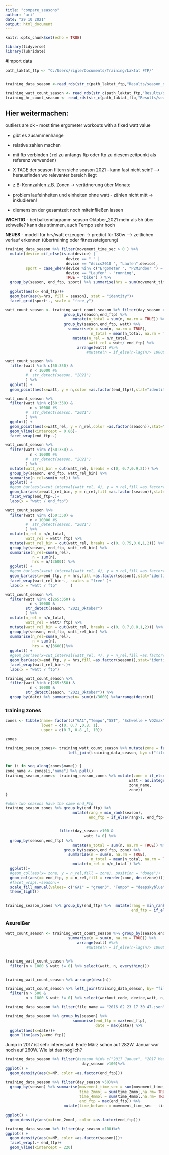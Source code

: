 ```yaml
---
title: "compare_seasons"
author: "ari"
date: "29 10 2021"
output: html_document
---
```


```r
knitr::opts_chunk$set(echo = TRUE)
```


```r

library(tidyverse)
library(lubridate)
```

#Import data
```r
path_laktat_ftp <- "C:/Users/rigle/Documents/Training/Laktat FTP/"


training_data_season <-read_rds(str_c(path_laktat_ftp,"Results/season_data_count.rds"))

training_watt_count_season <- read_rds(str_c(path_laktat_ftp,"Results/season_watt_count.rds"))
training_hr_count_season <- read_rds(str_c(path_laktat_ftp,"Results/season_hr_count.rds"))
```

## Hier weitermachen:
outliers are ok - most time ergometer workouts with a fixed watt value

- gibt es zusammenhänge
- relative zahlen machen
- mit ftp verbinden ( rel zu anfangs ftp oder ftp zu diesem zeitpunkt als referenz verwenden)
- X TAGE der season filtern siehe season 2021 - kann fast nicht sein? --> herausfinden wo relevanter bereich liegt
- z.B: Kennzahlen z.B. Zonen -> verädnerung über Monate

- problem laufeinheiten und einheiten ohne watt - zählen nicht mitt -> inkludieren!
- diemension der gesamtzeit noch miteinfließen lassen

**WICHTIG**
- bei balkendiagramm season Oktober_2021 mehr als 5h über schwelle? kann das stimmen, auch Tempo sehr hoch


**NEUES**
- modell für hrv/watt erzeugen -> predict für 180w --> zeitlichen verlauf erkennen (übertraining oder fitnesssteigerung)


```r
training_data_season %>% filter(movement_time_sec > 0 ) %>% 
  mutate(device =if_else(is.na(device) | 
                           device == " " |
                           device == "Asics2018 ", "Laufen",device),
         sport = case_when(device %in% c("Ergometer ", "P2MIndoor ") ~ "indoor",
                           device == "Laufen" ~ "running",
                           TRUE ~ "bike") ) %>%
  group_by(season, end_ftp, sport) %>% summarise(hrs = sum(movement_time_sec)/3600) %>%
  
  ggplot(aes(x= end_ftp))+
  geom_bar(aes(y=hrs, fill = season), stat = "identity")+
  facet_grid(sport~., scale = "free_y")
```



```r
watt_count_season <- training_watt_count_season %>% filter(day_season >100) %>% 
                          group_by(season,end_ftp) %>%
                              mutate(n_total = sum(n, na.rm = TRUE)) %>% 
                          group_by(season,end_ftp, watt) %>%
                            summarise(n = sum(n, na.rm = TRUE),
                                      n_total = mean(n_total, na.rm = TRUE)) %>%
                              mutate(n_rel = n/n_total,
                                     watt_rel = watt/ end_ftp) %>%
                                arrange(watt) #%>%
                                    #mutate(n = if_else(n-lag(n)> 1000L, (lag(n)+lead(n))/2,n))
```


```r
watt_count_season %>% 
  filter(watt %in% c(50:350) &
           n < 10000 #&
         #  str_detect(season, "2021")
         ) %>%
  ggplot() +
  geom_point(aes(x=watt, y = n,color =as.factor(end_ftp)),stat="identity")
```

```r
watt_count_season %>% 
  filter(watt %in% c(50:350) &
           n < 10000 #&
         #  str_detect(season, "2021")
         ) %>%
  ggplot() +
  geom_point(aes(x=watt_rel, y = n_rel,color =as.factor(season)),stat="identity")+
  geom_vline(xintercept = 0.86)+
  facet_wrap(end_ftp~.)
```

```r
watt_count_season %>% 
  filter(watt %in% c(50:350) &
           n < 10000 #&
         #  str_detect(season, "2021")
         ) %>%
  mutate(watt_rel_bin = cut(watt_rel, breaks = c(0, 0.7,0.9,2))) %>%
  group_by(season, end_ftp, watt_rel_bin) %>%
  summarise(n_rel=sum(n_rel)) %>%
  ggplot() +
  #geom_bar(aes(x=cut_interval(watt_rel, 4), y = n_rel,fill =as.factor(season)),stat="identity", position = "dodge")+
  geom_bar(aes(x=watt_rel_bin, y = n_rel,fill =as.factor(season)),stat="identity", position = "dodge")+
  facet_wrap(end_ftp~.)+
  labs(x = "watt / end_ftp")
```

```r
watt_count_season %>% 
  filter(watt %in% c(50:350) &
           n < 10000 #&
         #  str_detect(season, "2021")
         ) %>%
  mutate(n_rel = n/n_total,
         watt_rel = watt/ ftp) %>%
  mutate(watt_rel_bin = cut(watt_rel, breaks = c(0, 0.75,0.8,1,2))) %>%
  group_by(season, end_ftp, watt_rel_bin) %>%
  summarise(n_rel=sum(n_rel),
            n = sum(n),
            hrs = n/(3600)) %>%
  ggplot() +
  #geom_bar(aes(x=cut_interval(watt_rel, 4), y = n_rel,fill =as.factor(season)),stat="identity", position = "dodge")+
  geom_bar(aes(x=end_ftp, y = hrs,fill =as.factor(season)),stat="identity", position = "dodge")+
  facet_wrap(watt_rel_bin~., scales = "free" )+
  labs(x = "watt / ftp"      )

```

```r
watt_count_season %>% 
  filter(watt %in% c(265:350) &
           n < 10000 &
         str_detect(season, "2021_Oktober")
         ) %>%
  mutate(n_rel = n/n_total,
         watt_rel = watt/ ftp) %>%
  mutate(watt_rel_bin = cut(watt_rel, breaks = c(0, 0.7,0.8,1,2))) %>%
  group_by(season, end_ftp, watt_rel_bin) %>%
  summarise(n_rel=sum(n_rel),
            n = sum(n),
            hrs = n/(3600))%>%
  ggplot() +
  #geom_bar(aes(x=cut_interval(watt_rel, 4), y = n_rel,fill =as.factor(season)),stat="identity", position = "dodge")+
  geom_bar(aes(x=end_ftp, y = hrs,fill =as.factor(season)),stat="identity", position = "dodge")+
  facet_wrap(watt_rel_bin~.)+
  labs(x = "watt / ftp")
```

```r
training_watt_count_season %>% 
  filter(watt %in% c(265:350) &
           n < 10000 &
         str_detect(season, "2021_Oktober")) %>% 
  group_by(date) %>% summarise(n= sum(n)/3600) %>%arrange(desc(n))
```

### training zones

```r
zones <- tibble(name= factor(c("GA1","Tempo","SST", "Schwelle + VO2max"), levels= c("GA1","Tempo","SST", "Schwelle + VO2max")),
                lower = c(0, 0.7 ,0.8, 1),
                upper = c(0.7, 0.8 ,1, 10))

zones 
```

```r
training_season_zones<- training_watt_count_season %>% mutate(zone = factor(c(""))) %>% 
                            left_join(training_data_season, by= c("file_name", "season","date", "end_ftp", "day_season"))


for (i in seq_along(zones$name)) {
zone_name <- zones[i,"name"] %>% pull()
training_season_zones<- training_season_zones %>% mutate(zone = if_else(watt > as.integer(zones[i,"lower"]* ftp)  &
                                                       watt < as.integer(zones[i,"upper"]* ftp),
                                                       zone_name,
                                                       zone))
}
```


```r

#when two seasons have the same end_Ftp
training_season_zones %>% group_by(end_ftp) %>%  
                              mutate(rang = min_rank(season),
                                     end_ftp = if_else(rang>1, end_ftp+1, end_ftp)) %>%


                        filter(day_season >100 &
                                   watt != 0) %>% 
  group_by(season,end_ftp) %>%
                              mutate(n_total = sum(n, na.rm = TRUE)) %>% 
                          group_by(season,end_ftp, zone) %>%
                            summarise(n = sum(n, na.rm = TRUE),
                                      n_total = mean(n_total, na.rm = TRUE)) %>%
                              mutate(n_rel = n/n_total ) %>%
  ggplot()+
  #geom_col(aes(x= zone, y = n_rel,fill = zone), position = "dodge")+
  geom_col(aes(x= end_ftp, y = n_rel,fill = reorder(zone, desc(zone))))+
  #facet_wrap(.~season)+
  scale_fill_manual(values= c("GA1" = "green3", "Tempo" = "deepskyblue", "SST" = "pink1", "Schwelle + VO2max" = "firebrick" ))+
  theme_light()


training_season_zones %>% group_by(end_ftp) %>%  mutate(rang = min_rank(season),
                                                        end_ftp = if_else(rang>1, end_ftp+1, end_ftp)) 
```


### Asureißer
```r
watt_count_season <- training_watt_count_season %>% group_by(season,end_ftp, watt) %>% 
                            summarise(n = sum(n, na.rm = TRUE)) %>%
                                arrange(watt) #%>%
                                    #mutate(n = if_else(n-lag(n)> 1000L, (lag(n)+lead(n))/2,n))


training_watt_count_season %>% 
  filter(n > 1000 & watt != 0) %>% select(watt, n, everything())
 

training_watt_count_season %>% arrange(desc(n))
```

```r
training_watt_count_season %>% left_join(training_data_season, by= "file_name")%>% 
  filter(n > 500 & 
         n < 1000 & watt != 0) %>% select(workout_code, device,watt, n, everything())
```


```r
training_data_season %>% filter(file_name == "2016_02_23_17_30_47.json")
```


```r
training_data_season %>% group_by(season) %>% 
                              summarise(end_ftp = max(end_ftp),
                                        date = max(date)) %>%
  ggplot(aes(x=date))+
  geom_line(aes(y=end_ftp))
```

Jump in 2017 ist sehr interessant. Ende März schon auf 282W. Januar war noch auf 260W. Wie ist das möglich?

```r
training_data_season %>% filter(#season %in% c("2017_Januar", "2017_Maerz", "2020_Juni","2021_April") &
                                  day_season >100)%>%
ggplot() +
  geom_density(aes(x=NP, color =as.factor(end_ftp)))
```

```r
training_data_season %>% filter(day_season >50)%>%
  group_by(season) %>% summarise(movement_time_sec = sum(movement_time_sec, na.rm = TRUE),
                                 time_2mmol = sum(time_2mmol,na.rm= TRUE),
                                 time_4mmol = sum(time_4mmol,na.rm= TRUE),
                                 end_ftp = max(end_ftp)) %>% 
                          mutate(time_between = movement_time_sec - time_2mmol - time_4mmol) %>% arrange(end_ftp)
  
ggplot() +
  geom_density(aes(x=time_2mmol, color =as.factor(end_ftp)))
```

```r
training_data_season %>% filter(day_season >100)%>%
ggplot() +
  geom_density(aes(x=NP, color =as.factor(season)))+
  facet_wrap(.~ end_ftp)+
  geom_vline(xintercept = 220)
```
